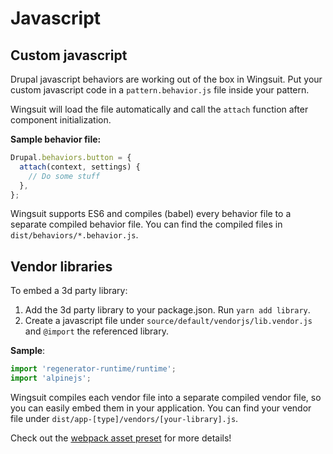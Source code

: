 # Javascript
## Custom javascript
Drupal javascript behaviors are working out of the box in Wingsuit.
Put your custom javascript code in a `pattern.behavior.js` file inside your pattern.

Wingsuit will load the file automatically and call the `attach` function after component initialization.

<b>Sample behavior file:</b>

```js
Drupal.behaviors.button = {
  attach(context, settings) {
    // Do some stuff
  },
};
```

Wingsuit supports ES6 and compiles (babel) every behavior file to a separate compiled behavior file.
You can find the compiled files in `dist/behaviors/*.behavior.js`.

## Vendor libraries
To embed a 3d party library:

1. Add the 3d party library to your package.json. Run `yarn add library`.
1. Create a javascript file under `source/default/vendorjs/lib.vendor.js` and `@import` the referenced library.

<b>Sample</b>:

```js
import 'regenerator-runtime/runtime';
import 'alpinejs';
```

Wingsuit compiles each vendor file into a separate compiled vendor file, so you can easily embed them in your application.
You can find your vendor file under `dist/app-[type]/vendors/[your-library].js`.

Check out the [webpack asset preset](https://github.com/wingsuit-designsystem/wingsuit/blob/master/packages/core/src/server/presets/assets.ts) for more details!

